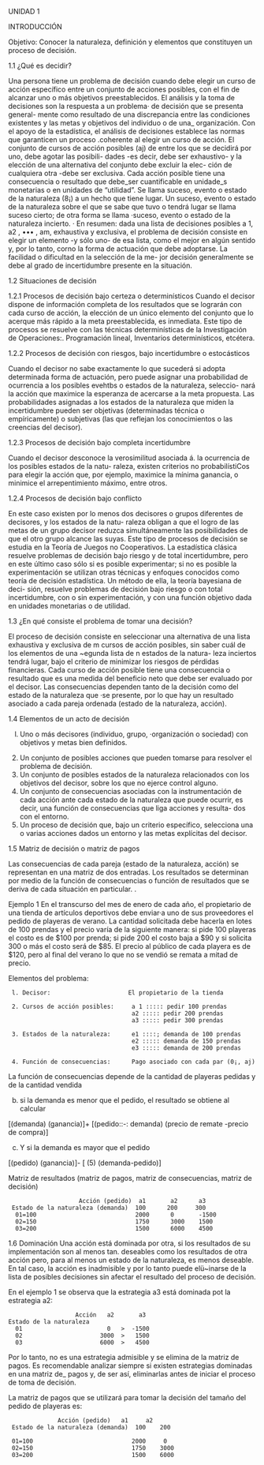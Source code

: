 UNIDAD 1

INTRODUCCIÓN

Objetivo: Conocer la naturaleza, definición y elementos que constituyen un proceso de decisión.

1.1 ¿Qué es decidir?

Una persona tiene un problema de decisión cuando debe elegir un curso de acción específico entre un
conjunto de acciones posibles, con el fin de alcanzar uno o más objetivos preestablecidos.
El análisis y la toma de decisiones son la respuesta a un problema· de decisión que se presenta general-
mente como resultado de una discrepancia entre las condiciones existentes y las metas y objetivos del
individuo o de una_ organización. Con el apoyo de la estadística, el análisis de decisiones establece las
normas que garanticen un proceso .coherente al elegir un curso de acción.
El conjunto de cursos de acción posibles (aj) de entre los que se decidirá por uno, debe agotar las posibili-
dades -es decir, debe ser exhaustivo- y la elección de una alternativa del conjunto debe excluir la elec-
ción de cualquiera otra -debe ser exclusiva. Cada acción posible tiene una consecuencia o resultado que
debe_ser cuantificable en unidade_s monetarias o en unidades de "utilidad".
Se llama suceso, evento o estado de la naturaleza (8¡) a un hecho que tiene lugar. Un suceso, evento o
estado de la naturaleza sobre el que se sabe que tuvo o tendrá lugar se llama suceso cierto; de otra forma
se llama ·suceso, evento o estado de la naturaleza incierto.
·
En resumen: dada una lista de decisiones posibles a 1, a2 , ••• , am, exhaustiva y exclusiva, el problema de
decisión consiste en elegir un elemento -y sólo uno- de esa lista, como el mejor en algún sentido y, por lo
tanto, corno la forma de actuación que debe adoptarse. La facilidad o dificultad en la selección de la me-
jor decisión generalmente se debe al grado de incertidumbre presente en la situación.

1.2 Situaciones de decisión

1.2.1 Procesos de decisión bajo certeza o determinísticos
Cuando el decisor dispone de información completa de los resultados que se lograrán con cada curso de
acción, la elección de un único elemento del conjunto que lo acerque más rápido a la meta preestablecida,
es inmediata. Este tipo de procesos se resuelve con las técnicas determinísticas de la Investigación de
Operaciones:. Programación lineal, Inventarios determinísticos, etcétera.

1.2.2 Procesos de decisión con riesgos, bajo incertidumbre o estocásticos

Cuando el decisor no sabe exactamente lo que sucederá si adopta determinada forma de actuación, pero
puede asignar una probabilidad de ocurrencia a los posibles evehtbs o estados de la naturaleza, seleccio-
nará la acción que maximice la esperanza de acercarse a la meta propuesta. Las probabilidades asignadas
a los estados de la naturaleza que miden la incertidumbre pueden ser objetivas (determinadas técnica o
empíricamente) o subjetivas (las que reflejan los conocimientos o las creencias del decisor).

1.2.3 Procesos de decisión bajo completa incertidumbre

Cuando el decisor desconoce la verosimilitud asociada á. la ocurrencia de los posibles estados de la natu-
raleza, existen criterios no probabilístiCos para elegir la acción que, por ejemplo, maximice la mínima
ganancia, o minimice el arrepentimiento máximo, entre otros.

1.2.4 Procesos de decisión bajo conflicto

En este caso existen por lo menos dos decisores o grupos diferentes de decisores, y los estados de la natu-
raleza obligan a que el logro de las metas de un grupo decisor reduzca simultáneamente las posibilidades
de que el otro grupo alcance las suyas. Este tipo de procesos de decisión se estudia en la Teoría de Juegos
no Cooperativos.
La estadística clásica resuelve problemas de decisión bajo riesgo y de total incertidumbre, pero en este
último caso sólo si es posible experimentar; si no es posible la experimentación se utilizan otras técnicas y
enfoques conocidos como teoría de decisión estadística. Un método de ella, la teoría bayesiana de deci-
sión, resuelve problemas de decisión bajo riesgo o con total incertidumbre, con o sin experimentación, y
con una función objetivo dada en unidades monetarias o de utilidad.

1.3 ¿En qué consiste el problema de tomar una decisión?

El proceso de decisión consiste en seleccionar una alternativa de una lista exhaustiva y exclusiva de m
cursos de acción posibles, sin saber cuál de los elementos de una ~egunda lista de n estados de la natura-
leza inciertos tendrá lugar, bajo el criterio de minimizar los riesgos de pérdidas financieras.
Cada curso de acción posible tiene una consecuencia o resultado que es una medida del beneficio neto
que debe ser evaluado por el decisor. Las consecuencias dependen tanto de la decisión como del estado de
la naturaleza que ·se presente, por lo que hay un resultado asociado a cada pareja ordenada (estado de la
naturaleza, acción).

1.4 Elementos de un acto de decisión

l. Uno o más decisores (individuo, grupo, ·organización o sociedad) con objetivos y metas bien definidos.
2. Un conjunto de posibles acciones que pueden tomarse para resolver el problema de decisión.
3. Un conjunto de posibles estados de la naturaleza relacionados con los objetivos del decisor, sobre
los que no ejerce control alguno.
4. Un conjunto de consecuencias asociadas con la instrumentación de cada acción ante cada estado de
la naturaleza que puede ocurrir, es decir, una función de consecuencias que liga acciones y resulta-
dos con el entorno.
5. Un proceso de decisión que, bajo un criterio específico, selecciona una o varias acciones dados un
entorno y las metas explícitas del decisor.

1.5 Matriz de decisión o matriz de pagos

Las consecuencias de cada pareja (estado de la naturaleza, acción) se representan en una matriz de dos
entradas. Los resultados se determinan por medio de la función de consecuencias o función de resultados
que se deriva de cada situación en particular. .

Ejemplo 1
En el transcurso del mes de enero de cada año, el propietario de una tienda de artículos deportivos debe
enviar·a uno de sus proveedores el pedido de playeras de verano. La cantidad solicitada debe hacerla en
lotes de 100 prendas y el precio varía de la siguiente manera: si pide 100 playeras el costo es de $100 por
prenda; si pide 200 el costo baja a $90 y si solicita 300 o más el costo será de $85. El precio al público de
cada playera es de $120, pero al final del verano lo que no se vendió se remata a mitad de precio.

Elementos del problema:

     l. Decisor:                      El propietario de la tienda
     
     2. Cursos de acción posibles:     a 1 ::::: pedir 100 prendas
                                       a2 ::::: pedir 200 prendas
                                       a3 ::::: pedir 300 prendas
                                       
     3. Estados de la naturaleza:      e1 ::::; demanda de 100 prendas
                                       e2 ::::: demanda de 150 prendas
                                       e3 ::::: demanda de 200 prendas
                                       
     4. Función de consecuencias:      Pago asociado con cada par (0¡, aj)

La función de consecuencias depende de la cantidad de playeras pedidas y de la cantidad vendida 

b) si la demanda es menor que el pedido, el resultado se obtiene al calcular

[(demanda) (ganancia)]+ [(pedido::-: demanda) (precio de remate -precio de compra)]

c) Y si la demanda es mayor que el pedido

[(pedido) (ganancia)]- [ (5) (demanda-pedido)]

Matriz de resultados (matriz de pagos, matriz de consecuencias, matriz de decisión)

                        Acción (pedido)  a1       a2      a3
     Estado de la naturaleza (demanda)  100      200     300
      01=100                            2000      0       -1500
      02=150                            1750      3000    1500
      03=200                            1500      6000    4500

1.6 Dominación
Una acción está dominada por otra, si los resultados de su implementación son al menos tan. deseables
como los resultados de otra acción pero, para al menos un estado de la naturaleza, es menos deseable. En
tal caso, la acción es inadmisible y por lo tanto puede elü~inarse de la lista de posibles decisiones sin afectar el resultado del proceso de decisión.

En el ejemplo 1 se observa que la estrategia a3 está dominada pot la estrategia a2:

                       Acción   a2       a3
    Estado de la naturaleza 
      01                        0   >  -1500
      02                      3000  >   1500
      03                      6000  >   4500

Por lo tanto, no es una estrategia admisible y se elimina de la matriz de pagos. Es recomendable analizar
siempre si existen estrategias dominadas en una matriz de_ pagos y, de ser así, eliminarlas antes de iniciar el proceso de toma de decisión.

La matriz de pagos que se utilizará para tomar la decisión del tamaño del pedido de playeras es:

                  Acción (pedido)   a1     a2
     Estado de la naturaleza (demanda)  100    200

     01=100                            2000     0
     02=150                            1750    3000
     03=200                            1500    6000